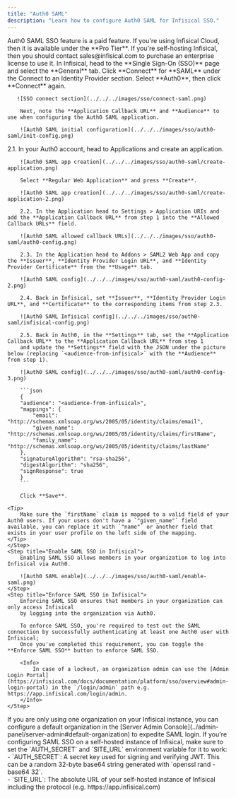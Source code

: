 ```yaml
---
title: "Auth0 SAML"
description: "Learn how to configure Auth0 SAML for Infisical SSO."
---
```


<Info>
  Auth0 SAML SSO feature is a paid feature. If you're using Infisical Cloud,
  then it is available under the **Pro Tier**. If you're self-hosting Infisical,
  then you should contact sales@infisical.com to purchase an enterprise license
  to use it.
</Info>

<Steps>
   <Step title="Prepare the SAML SSO configuration in Infisical">
       In Infisical, head to the **Single Sign-On (SSO)** page and select the **General** tab. Click **Connect** for **SAML** under the Connect to an Identity Provider section. Select **Auth0**, then click **Connect** again.

       ![SSO connect section](../../../images/sso/connect-saml.png)

        Next, note the **Application Callback URL** and **Audience** to use when configuring the Auth0 SAML application.

        ![Auth0 SAML initial configuration](../../../images/sso/auth0-saml/init-config.png)

   </Step>
   <Step title="Create a SAML application in Auth0">
        2.1. In your Auth0 account, head to Applications and create an application.

        ![Auth0 SAML app creation](../../../images/sso/auth0-saml/create-application.png)

        Select **Regular Web Application** and press **Create**.

        ![Auth0 SAML app creation](../../../images/sso/auth0-saml/create-application-2.png)

        2.2. In the Application head to Settings > Application URIs and add the **Application Callback URL** from step 1 into the **Allowed Callback URLs** field.

        ![Auth0 SAML allowed callback URLs](../../../images/sso/auth0-saml/auth0-config.png)

        2.3. In the Application head to Addons > SAML2 Web App and copy the **Issuer**, **Identity Provider Login URL**, and **Identity Provider Certificate** from the **Usage** tab.

        ![Auth0 SAML config](../../../images/sso/auth0-saml/auth0-config-2.png)

        2.4. Back in Infisical, set **Issuer**, **Identity Provider Login URL**, and **Certificate** to the corresponding items from step 2.3.

        ![Auth0 SAML Infisical config](../../../images/sso/auth0-saml/infisical-config.png)

        2.5. Back in Auth0, in the **Settings** tab, set the **Application Callback URL** to the **Application Callback URL** from step 1
        and update the **Settings** field with the JSON under the picture below (replacing `<audience-from-infisical>` with the **Audience** from step 1).

        ![Auth0 SAML config](../../../images/sso/auth0-saml/auth0-config-3.png)

        ```json
        {
        "audience": "<audience-from-infisical>",
        "mappings": {
            "email": "http://schemas.xmlsoap.org/ws/2005/05/identity/claims/email",
            "given_name": "http://schemas.xmlsoap.org/ws/2005/05/identity/claims/firstName",
            "family_name": "http://schemas.xmlsoap.org/ws/2005/05/identity/claims/lastName"
        },
        "signatureAlgorithm": "rsa-sha256",
        "digestAlgorithm": "sha256",
        "signResponse": true
        }
        ```

        Click **Save**.

    <Tip>
        Make sure the `firstName` claim is mapped to a valid field of your Auth0 users. If your users don't have a `"given_name"` field available, you can replace it with `"name"` or another field that exists in your user profile on the left side of the mapping.
    </Tip>
    </Step>
    <Step title="Enable SAML SSO in Infisical">
        Enabling SAML SSO allows members in your organization to log into Infisical via Auth0.

        ![Auth0 SAML enable](../../../images/sso/auth0-saml/enable-saml.png)
    </Step>
    <Step title="Enforce SAML SSO in Infisical">
        Enforcing SAML SSO ensures that members in your organization can only access Infisical
        by logging into the organization via Auth0.

        To enforce SAML SSO, you're required to test out the SAML connection by successfully authenticating at least one Auth0 user with Infisical;
        Once you've completed this requirement, you can toggle the **Enforce SAML SSO** button to enforce SAML SSO.

        <Info>
            In case of a lockout, an organization admin can use the [Admin Login Portal](https://infisical.com/docs/documentation/platform/sso/overview#admin-login-portal) in the `/login/admin` path e.g. https://app.infisical.com/login/admin.
        </Info>
    </Step>

</Steps>

<Tip>
    If you are only using one organization on your Infisical instance, you can configure a default organization in the [Server Admin Console](../admin-panel/server-admin#default-organization) to expedite SAML login.
</Tip>

<Note>
    If you're configuring SAML SSO on a self-hosted instance of Infisical, make
    sure to set the `AUTH_SECRET` and `SITE_URL` environment variable for it to
    work:
    <div class="height:1px;"/>
    - `AUTH_SECRET`: A secret key used for signing and verifying JWT. This
    can be a random 32-byte base64 string generated with `openssl rand -base64
    32`.
    <div class="height:1px;"/>
    - `SITE_URL`: The absolute URL of your self-hosted instance of Infisical including the protocol (e.g. https://app.infisical.com)
</Note>
